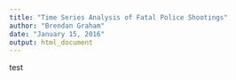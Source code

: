 ```yaml
---
title: "Time Series Analysis of Fatal Police Shootings"
author: "Brendan Graham"
date: "January 15, 2016"
output: html_document
---
```

test